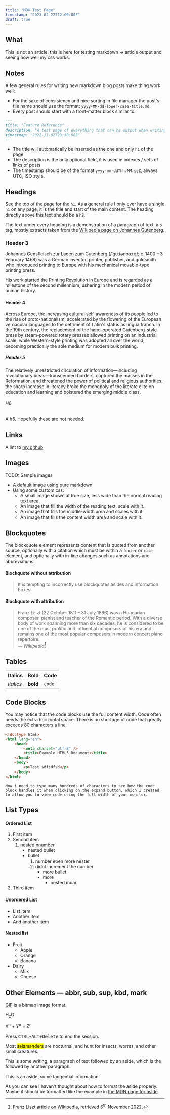 ```yaml
---
title: "MDX Test Page"
timestamp: "2023-02-22T12:00:00Z"
draft: true
---
```


## What

This is not an article, this is here for testing markdown -> article output and seeing how well my css works.

## Notes

A few general rules for writing new markdown blog posts make thing work well:

-   For the sake of consistency and nice sorting in file manager the post's file name should use the format: `yyyy-MM-dd-lower-case-title.md`.
-   Every post should start with a front-matter block similar to:

```md
---
title: "Feature Reference"
description: "A test page of everything that can be output when writing pages for this website in markdown."
timestmap: "2022-11-02T23:30:00Z"
---
```

-   The title will automatically be inserted as the one and only `h1` of the page
-   The description is the only optional field, it is used in indexes / sets of links of posts
-   The timestamp should be of the format `yyyy-mm-ddThh:MM:ssZ`, always UTC, ISO style.

## Headings

See the top of the page for the `h1`. As a general rule I only ever have a single `h1` on any page, it is the title and start of the main content.
The heading directly above this text should be a `h2`.

The text under every heading is a demonstration of a paragraph of text, a `p` tag, mostly extracts taken from the [Wikipedia page on Johannes Gutenberg](https://en.wikipedia.org/wiki/Johannes_Gutenberg).

### Header 3

Johannes Gensfleisch zur Laden zum Gutenberg (/ˈɡuːtənbɜːrɡ/; c. 1400 – 3 February 1468) was a German inventor, printer, publisher, and goldsmith who introduced printing to Europe with his mechanical movable-type printing press.

His work started the Printing Revolution in Europe and is regarded as a milestone of the second millennium, ushering in the modern period of human history.

#### Header 4

Across Europe, the increasing cultural self-awareness of its people led to the rise of proto-nationalism, accelerated by the flowering of the European vernacular languages to the detriment of Latin's status as lingua franca. In the 19th century, the replacement of the hand-operated Gutenberg-style press by steam-powered rotary presses allowed printing on an industrial scale, while Western-style printing was adopted all over the world, becoming practically the sole medium for modern bulk printing.

##### Header 5

The relatively unrestricted circulation of information—including revolutionary ideas—transcended borders, captured the masses in the Reformation, and threatened the power of political and religious authorities; the sharp increase in literacy broke the monopoly of the literate elite on education and learning and bolstered the emerging middle class.

###### H6

A h6. Hopefully these are not needed.

## Links

A lint to [my github](www.github.com/t3hmun).

## Images

TODO: Sample images

-   A default image using pure markdown
-   Using some custom css:
    -   A small image shown at true size, less wide than the normal reading text area.
    -   An image that fill the width of the reading text, scale with it.
    -   An image that fills the middle-width area and scales with it.
    -   An image that fills the content width area and scale with it.

## Blockquotes

The blockquote element represents content that is quoted from another source, optionally with a citation which must be within a `footer` or `cite` element, and optionally with in-line changes such as annotations and abbreviations.

#### Blockquote without attribution

> It is tempting to incorrectly use blockquotes asides and information boxes.

#### Blockquote with attribution

> Franz Liszt (22 October 1811 – 31 July 1886) was a Hungarian composer, pianist and teacher of the Romantic period. With a diverse body of work spanning more than six decades, he is considered to be one of the most prolific and influential composers of his era and remains one of the most popular composers in modern concert piano repertoire.<br/>
> — <cite>Wikipedia[^1]</cite>

[^1]: [Franz Liszt article on Wikipedia](https://en.wikipedia.org/wiki/Franz_Liszt), retrieved 6<sup>th</sup> November 2022.

## Tables

| Italics   | Bold     | Code   |
| --------- | -------- | ------ |
| _italics_ | **bold** | `code` |

## Code Blocks

You may notice that the code blocks use the full content width.
Code often needs the extra horizontal space.
There is no shortage of code that greatly exceeds 80 characters a line.

```html
<!doctype html>
<html lang="en">
    <head>
        <meta charset="utf-8" />
        <title>Example HTML5 Document</title>
    </head>
    <body>
        <p>Test sdfsdfsd</p>
    </body>
</html>
```

```
Now i need to type many hundreds of characters to see how the code block handles it when clicking on the expand button, which I created to allow you to view code using the full width of your monitor.
```

## List Types

#### Ordered List

1. First item
2. Second item
    1. nested nnumber
        - nested bullet
        - bullet
            1. number eben more nester
            1. didnt increment the number
                - more bullet
                - more
                    - nested moar
3. Third item

#### Unordered List

-   List item
-   Another item
-   And another item

#### Nested list

-   Fruit
    -   Apple
    -   Orange
    -   Banana
-   Dairy
    -   Milk
    -   Cheese

## Other Elements — abbr, sub, sup, kbd, mark

<abbr title="Graphics Interchange Format">GIF</abbr> is a bitmap image format.

H<sub>2</sub>O

X<sup>n</sup> + Y<sup>n</sup> = Z<sup>n</sup>

Press <kbd><kbd>CTRL</kbd>+<kbd>ALT</kbd>+<kbd>Delete</kbd></kbd> to end the session.

Most <mark>salamanders</mark> are nocturnal, and hunt for insects, worms, and other small creatures.

This is some writing, a paragraph of text followed by an aside, which is the followed by another paragraph.

<aside>This is an aside, some tangential information.</aside>

As you can see I haven't thought about how to format the aside properly.
Maybe it should be formatted like the example in [the MDN page for aside](https://developer.mozilla.org/en-US/docs/Web/HTML/Element/aside).
